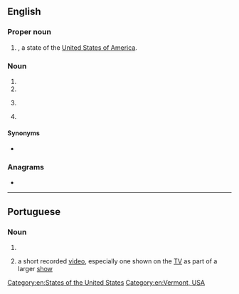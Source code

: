 {{also|vt|v.t.|Vt.|␋}}
==English==

===Proper noun===
{{en-proper noun}}

# {{abbreviation of|en|Vermont|nodot=1}}, a state of the [[United States of America]].

===Noun===
{{en-noun}}

# {{initialism of|en|ventricular tachycardia}}
# {{initialism of|en|videotape}}
# {{lb|en|dated}} {{initialism of|en|[[video]] [[terminal]]}} {{gloss|device that connected to a computer server remotely, which had little computing power of its own. Has been uncommon since the mid 1990s}}
# {{initialism of|en|[[vacuum tube]]}} {{gloss|device that controls electric current flow in a high vacuum between electrodes to which an electric potential difference has been applied}}

====Synonyms====
* {{l|en|VDT}} {{gloss|video terminal}}

===Anagrams===
* {{anagrams|en|a=tv|TV|tv}}

[[Category:en:States of the United States]]
[[Category:en:Vermont, USA]]

----

==Portuguese==

===Noun===
{{pt-noun|m|#s}}

# {{initialism of|pt|video-tape}}
# {{lb|pt|by extension}} a short recorded [[video]], especially one shown on the [[TV]] as part of a larger [[show]]